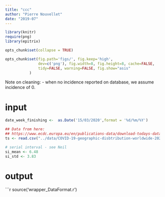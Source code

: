 ---
title: "ccc"
author: "Pierre Nouvellet"
date: "2019-07"
---

```{r options, include = FALSE, message = FALSE, warning = FALSE, error = FALSE}
library(knitr)
require(png)
library(epitrix)

opts_chunk$set(collapse = TRUE)

opts_chunk$set(fig.path='figs/', fig.keep='high', 
               dev=c('png'), fig.width=8, fig.height=8, cache=FALSE,
               tidy=FALSE, warning=FALSE, fig.show="asis"
 	       )

```


Note on cleaning:
- when no incidence reported on database, we assume incidence of 0.

# input

```{r}
date_week_finishing <-  as.Date('15/03/2020',format = '%d/%m/%Y')

## Data from here:
## https://www.ecdc.europa.eu/en/publications-data/download-todays-data-geographic-distribution-covid-19-cases-worldwide 
ts <- read.csv("../data/COVID-19-geographic-disbtribution-worldwide-2020-03-17.csv", stringsAsFactors=F)

# serial interval - see Neil
si_mean <- 6.48  
si_std <- 3.83 

```

# output

```{r}

source('wrapper_DataFormat.r')
